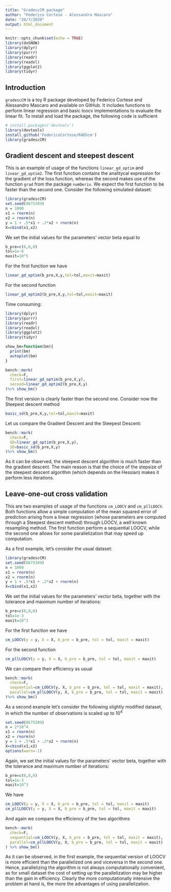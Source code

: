 ```yaml
---
title: "GradescCM package"
author: "Federico Cortese - Alessandro Mascaro"
date: "24/7/2020"
output: html_document
---
```


```r
knitr::opts_chunk$set(echo = TRUE)
library(doSNOW)
library(dplyr)
library(purrr)
library(readr)
library(readxl)
library(ggplot2)
library(tidyr)
```

## Introduction

`gradescCM` is a toy R package developed by Federico Cortese and Alessandro Mascaro and available on GitHub. It includes functions to perform linear regression and basic loocv implementations to evaluate the linear fit. 
To install and load the package, the following code is sufficient

```r
# install.packages('devtools')
library(devtools)
install_github('FedericoCortese/R4DScm')
library(gradescCM)
```

## Gradient descent and steepest descent

This is an example of usage of the functions `linear_gd_optim` and `linear_gd_optim2`. The first function contains the analitycal expression for the gradient of the loss function, whereas the second makes use of the function `grad` from the package `numDeriv`.
We expect the first function to be faster than the second one.
Consider the following simulated dataset:

```r
library(gradescCM)
set.seed(8675309)
n = 1000
x1 = rnorm(n)
x2 = rnorm(n)
y = 1 + .5*x1 + .2*x2 + rnorm(n)
X=cbind(x1,x2)
```

We set the initial values for the parameters' vector beta equal to


```r
b_pre=c(0,0,0)
tol=1e-6
maxit=10^5

```

For the first function we have

```r
linear_gd_optim(b_pre,X,y,tol=tol,maxit=maxit)

```

For the second function
```r
linear_gd_optim2(b_pre,X,y,tol=tol,maxit=maxit)

```


Time consuming: 
```r
library(dplyr)
library(purrr)
library(readr)
library(readxl)
library(ggplot2)
library(tidyr)
```
```r
show_bm=function(bm){
  print(bm)
  autoplot(bm)
}

bench::mark(
  check=F,
  first=linear_gd_optim(b_pre,X,y),
  second=linear_gd_optim2(b_pre,X,y)
)%>% show_bm()

```

The first version is clearly faster than the second one. 
Consider now the Steepest descent method

```r
basic_sd(b_pre,X,y,tol=tol,maxit=maxit)

```

Let us compare the Gradient Descent and the Steepest Descent:

```r
bench::mark(
  check=F,
  GD=linear_gd_optim(b_pre,X,y),
  SD=basic_sd(b_pre,X,y)
)%>% show_bm()

```

As it can be observed, the steepest descent algorithm is much faster than the gradient descent. The main reason is that the choice of the stepsize of the steepest descent algorithm (which depends on the Hessian) makes it perform less iterations. 

## Leave-one-out cross validation

This are two examples of usage of the functions `cm_LOOCV` and `cm_pllLOOCV`. Both functions allow a simple computation of the mean squared error of prediction arising from a linear regression (whose parameters are computed through a Steepest descent method) through LOOCV, a well known resampling method. The first function perform a sequential LOOCV, while the second one allows for some parallelization that may speed up computation. 

As a first example, let's consider the usual dataset:

```r
library(gradescCM)
set.seed(8675309)
n = 1000
x1 = rnorm(n)
x2 = rnorm(n)
y = 1 + .5*x1 + .2*x2 + rnorm(n)
X=cbind(x1,x2)
```

We set the initial values for the parameters' vector beta, together with the tolerance and maximum number of iterations:

```r
b_pre=c(0,0,0)
tol=1e-3
maxit=10^3
```

For the first function we have
```r
cm_LOOCV(y = y, X = X, b_pre = b_pre, tol = tol, maxit = maxit)
```

For the second function
```r
cm_pllLOOCV(y = y, X = X, b_pre = b_pre, tol = tol, maxit = maxit)
```

We can compare their efficiency as usual

```r
bench::mark(
  check=F,
  sequential=cm_LOOCV(y, X, b_pre = b_pre, tol = tol, maxit = maxit),
  parallel=cm_pllLOOCV(y, X, b_pre = b_pre, tol = tol, maxit = maxit)
)%>% show_bm()

```

As a second example let's consider the following slightly modified dataset, in which the number of observations is scaled up to $10^4$

```r
set.seed(8675309)
n = 2*10^4
x1 = rnorm(n)
x2 = rnorm(n)
y = 1 + .5*x1 + .2*x2 + rnorm(n)
X=cbind(x1,x2)
options(warn=-1)
```

Again, we set the initial values for the parameters' vector beta, together with the tolerance and maximum number of iterations:

```r
b_pre=c(0,0,0)
tol=1e-3
maxit=10^3
```

We have 
```r
cm_LOOCV(y = y, X = X, b_pre = b_pre, tol = tol, maxit = maxit)
cm_pllLOOCV(y = y, X = X, b_pre = b_pre, tol = tol, maxit = maxit)
```

And again we compare the efficiency of the two algorithms 

```r
bench::mark(
  check=F,
  sequential=cm_LOOCV(y, X, b_pre = b_pre, tol = tol, maxit = maxit),
  parallel=cm_pllLOOCV(y, X, b_pre = b_pre, tol = tol, maxit = maxit)
) %>% show_bm()

```

As it can be observed, in the first example, the sequential version of LOOCV is more efficient than the parallelized one and viceversa in the second one. Hence, parallelizing the algorithm is not always computationally convenient, as for small dataset the cost of setting up the parallelization may be higher than the gain in efficiency. Clearly the more computationally intensive the problem at hand is, the more the advantages of using parallelization. 
